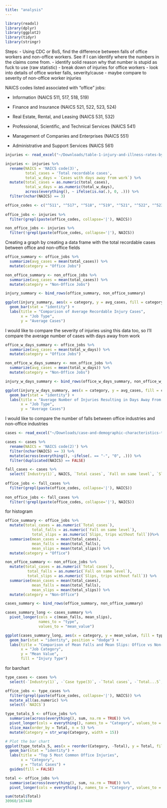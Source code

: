 ```yaml
---
title: "analysis"
---
```


```r
library(readxl)
library(dplyr)
library(ggplot2)
library(tidyr)
library(stringr)
```

Steps: - Using CDC or BoS, find the difference between falls of office workers and non-office workers. See if I can identify where the numbers in the claims come from. - identify solid reason why that number is stupid as fuck to use (raw statistic) - break down of injuries for office workers - look into details of office worker falls, severity/cause - maybe compare to severity of non-office worker injuries

NAICS codes listed associated with "office" jobs:

-   Information (NAICS 511, 517, 518, 519)

-   Finance and Insurance (NAICS 521, 522, 523, 524)

-   Real Estate, Rental, and Leasing (NAICS 531, 532)

-   Professional, Scientific, and Technical Services (NAICS 541)

-   Management of Companies and Enterprises (NAICS 551)

-   Administrative and Support Services (NAICS 561)

```r
injuries <- read_excel("~/Downloads/table-1-injury-and-illness-rates-by-industry-2023-national.xlsx")

injuries <- injuries %>%
  rename(NAICS = 'NAICS code(3)',
         total_cases = 'Total recordable cases',
         total_w_days = `Cases with days away from work`) %>%
  mutate(total_cases = as.numeric(total_cases),
         total_w_days = as.numeric(total_w_days),
         across(everything(), ~ ifelse(is.na(.), 0, .))) %>%
  filter(nchar(NAICS) == 3)

office_codes <- c("^511", "^517", "^518", "^519", "^521", "^522", "^523", "^524", "^531", "^532", "^541", "^551", "^561")
  
office_jobs <- injuries %>%
  filter(grepl(paste(office_codes, collapse='|'), NAICS))

non_office_jobs <- injuries %>%
  filter(!grepl(paste(office_codes, collapse='|'), NAICS))
```

Creating a graph by creating a data frame with the total recordable cases between office and non-office fields

```r
office_summary <- office_jobs %>%
  summarize(avg_cases = mean(total_cases)) %>%
  mutate(category = "Office Jobs")

non_office_summary <- non_office_jobs %>%
  summarize(avg_cases = mean(total_cases)) %>%
  mutate(category = "Non-Office Jobs")

injury_summary <- bind_rows(office_summary, non_office_summary) 

ggplot(injury_summary, aes(x = category, y = avg_cases, fill = category)) +
  geom_bar(stat = "identity") +
  labs(title = "Comparison of Average Recordable Injury Cases",
       x = "Job Type",
       y = "Average Cases") 
```

I would like to compare the severity of injuries using this data too, so I'll compare the average number of cases with days away from work

```r
office_w_days_summary <- office_jobs %>%
  summarize(avg_cases = mean(total_w_days)) %>%
  mutate(category = "Office Jobs")

non_office_w_days_summary <- non_office_jobs %>%
  summarize(avg_cases = mean(total_w_days)) %>%
  mutate(category = "Non-Office Jobs")

injury_w_days_summary <- bind_rows(office_w_days_summary, non_office_w_days_summary)

ggplot(injury_w_days_summary, aes(x = category, y = avg_cases, fill = category)) +
  geom_bar(stat = "identity") +
  labs(title = "Average Number of Injuries Resulting in Days Away From Work",
       x = "Job Type",
       y = "Average Cases") 
```

I would like to compare the number of falls between office industries and non-office industries

```r
cases <- read_excel("~/Downloads/case-and-demographic-characteristics-table-r4-2021-2022.xlsx")

cases <- cases %>%
  rename(NAICS = 'NAICS code(2)') %>%
  filter(nchar(NAICS) == 3) %>% 
  mutate(across(everything(), ~ifelse(. == "-", "0", .))) %>%
  filter(duplicated(NAICS) == FALSE)

fall_cases <- cases %>%
  select(`Industry(1)`, NAICS, `Total cases`, `Fall on same level`, `Slips, trips without fall`)
  
office_jobs <- fall_cases %>%
  filter(grepl(paste(office_codes, collapse='|'), NAICS))
  
non_office_jobs <- fall_cases %>%
  filter(!grepl(paste(office_codes, collapse='|'), NAICS))
```

for histogram

```r
office_summary <- office_jobs %>%
  mutate(total_cases = as.numeric(`Total cases`),
            total_falls = as.numeric(`Fall on same level`),
            total_slips = as.numeric(`Slips, trips without fall`))%>%
  summarise(mean_cases = mean(total_cases),
            mean_falls = mean(total_falls),
            mean_slips = mean(total_slips)) %>%
  mutate(category = "Office")

non_office_summary <- non_office_jobs %>%
  mutate(total_cases = as.numeric(`Total cases`),
          total_falls = as.numeric(`Fall on same level`),
          total_slips = as.numeric(`Slips, trips without fall`)) %>%
  summarise(mean_cases = mean(total_cases),
            mean_falls = mean(total_falls),
            mean_slips = mean(total_slips)) %>%
  mutate(category = "Non-Office")

cases_summary <- bind_rows(office_summary, non_office_summary)

cases_summary_long <- cases_summary %>%
  pivot_longer(cols = c(mean_falls, mean_slips), 
               names_to = "type", 
               values_to = "mean_value")

ggplot(cases_summary_long, aes(x = category, y = mean_value, fill = type)) +
  geom_bar(stat = "identity", position = "dodge") +
  labs(title = "Comparison of Mean Falls and Mean Slips: Office vs Non-Office Jobs",
       x = "Job Category", 
       y = "Mean Value", 
       fill = "Injury Type")
```

for barchart

```r
type_cases <- cases %>%
  select(-`Industry(1)`, -`Case type(3)`, -`Total cases`, -`Total...5`, -`Total...9`, -`Total...13`, -`Total...16`, -`Total...18`)

office_jobs <- type_cases %>%
  filter(grepl(paste(office_codes, collapse='|'), NAICS)) %>%
  mutate_all(as.numeric) %>%
  select(-`NAICS`)

type_totals_5 <- office_jobs %>%
  summarise(across(everything(), sum, na.rm = TRUE)) %>%
  pivot_longer(cols = everything(), names_to = "Category", values_to = "Total") %>%
  slice_max(order_by = Total, n = 5) %>%
  mutate(Category = str_wrap(Category, width = 15))

# Plot the bar chart
ggplot(type_totals_5, aes(x = reorder(Category, -Total), y = Total, fill = Category)) +
  geom_bar(stat = "identity") +
  labs(title = "Top 5 Most Common Office Injuries",
       x = "Category",
       y = "Total Cases") +
  guides(fill = FALSE)

total <- office_jobs %>%
  summarise(across(everything(), sum, na.rm = TRUE)) %>%
  pivot_longer(cols = everything(), names_to = "Category", values_to = "Total")

sum(total$Total)
30960/167440

```
